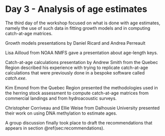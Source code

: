 # Day 3 - Analysis of age estimates {#sec:day3}

The third day of the workshop focused on what is done with age estimates, namely the use of such data in fitting growth models and in computing catch-at-age matrices.

Growth models presentations by Daniel Ricard and Andrea Perreault

Lisa Ailloud from NOAA NMFS gave a presentation about age-length keys.

Catch-at-age calculations presentation by Andrew Smith from the Quebec Region described his experience with trying to replicate catch-at-age calculations that were previously done in a bespoke software called *catch.exe*.

Kim Emond from the Quebec Region presented the methodologies used in the herring stock assessment to compute catch-at-age matrices from commercial landings and from hydroacoustic surveys.

Christopher Corriveau and Ellie Weise from Dalhousie University presented their work on using DNA methylation to estimate ages.

A group discussion finally took place to draft the recommendations that appears in section \@ref(sec:recommendations).

